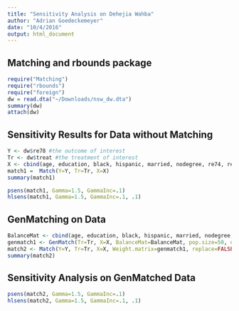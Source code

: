 ```yaml
---
title: "Sensitivity Analysis on Dehejia Wahba"
author: "Adrian Goedeckemeyer"
date: "10/4/2016"
output: html_document
---
```


## Matching and rbounds package

```r
require("Matching")
require("rbounds")
require("foreign")
dw = read.dta("~/Downloads/nsw_dw.dta")
summary(dw)
attach(dw)
```

## Sensitivity Results for Data without Matching

```r
Y <- dw$re78 #the outcome of interest
Tr <- dw$treat #the treatment of interest
X <- cbind(age, education, black, hispanic, married, nodegree, re74, re75)
match1 =  Match(Y=Y, Tr=Tr, X=X)
summary(match1)

psens(match1, Gamma=1.5, GammaInc=.1)
hlsens(match1, Gamma=1.5, GammaInc=.1, .1)
```

## GenMatching on Data

```r
BalanceMat <- cbind(age, education, black, hispanic, married, nodegree, re74, re75)
genmatch1 <- GenMatch(Tr=Tr, X=X, BalanceMat=BalanceMat, pop.size=50, data.type.int=FALSE, print=0, replace=FALSE)
match2 <- Match(Y=Y, Tr=Tr, X=X, Weight.matrix=genmatch1, replace=FALSE)
summary(match2)
```

## Sensitivity Analysis on GenMatched Data
```r
psens(match2, Gamma=1.5, GammaInc=.1)
hlsens(match2, Gamma=1.5, GammaInc=.1, .1)
```

